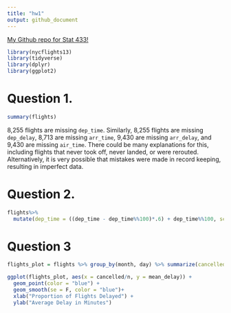 ```yaml
---
title: "hw1"
output: github_document
---
```


[My Github repo for Stat 433!](https://github.com/jjcochrane19/stat433)

```r
library(nycflights13)
library(tidyverse)
library(dplyr)
library(ggplot2)
```
# Question 1.
```r
summary(flights)
```

8,255 flights are missing `dep_time`. Similarly, 8,255 flights are missing `dep_delay`, 8,713 are missing `arr_time`, 9,430 are missing `arr_delay`, and 9,430 are missing `air_time`. There could be many explanations for this, including flights that never took off, never landed, or were rerouted. Alternatively, it is very possible that mistakes were made in record keeping, resulting in imperfect data.

# Question 2.
```r
flights%>%
  mutate(dep_time = ((dep_time - dep_time%%100)*.6) + dep_time%%100, sched_dep_time = ((sched_dep_time - sched_dep_time%%100)*.6) + sched_dep_time%%100)
```

# Question 3

```r
flights_plot = flights %>% group_by(month, day) %>% summarize(cancelled = sum(is.na(dep_delay)), n=n(), mean_delay = mean(dep_delay,na.rm=T))

ggplot(flights_plot, aes(x = cancelled/n, y = mean_delay)) + 
  geom_point(color = "blue") + 
  geom_smooth(se = F, color = "blue")+
  xlab("Proportion of Flights Delayed") +
  ylab("Average Delay in Minutes")
```

